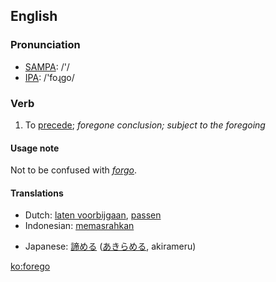 ==English==
=== Pronunciation ===
*[[w:SAMPA|SAMPA]]: /'/
*[[w:IPA|IPA]]: /'foɻgo/

=== Verb ===
{{irregverb|'''to forego'''|'''[[foregoes]]'''|'''[[forewent]]'''|'''[[foregone]]'''|'''[[foregoing]]'''}}

# To [[precede]]; ''foregone conclusion; subject to the foregoing''

====Usage note====
Not to be confused with ''[[forgo]]''.

==== Translations ====
{{top}}
*Dutch: [[laten voorbijgaan]], [[passen]]
*Indonesian: [[pasrah|memasrahkan]]
{{mid}}
*Japanese: [[諦める]] ([[あきらめる]], akirameru)
{{bottom}}

[[ko:forego]]
